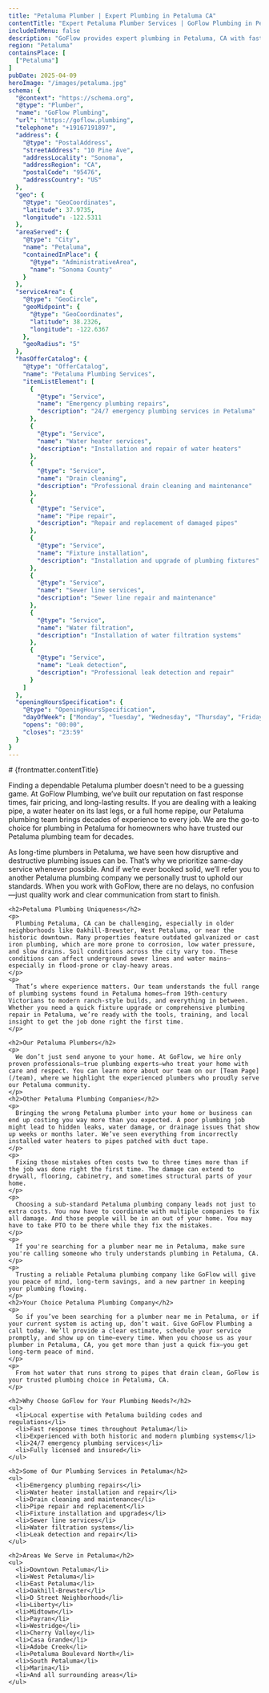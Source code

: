 ```yaml
---
title: "Petaluma Plumber | Expert Plumbing in Petaluma CA"
contentTitle: "Expert Petaluma Plumber Services | GoFlow Plumbing in Petaluma, CA"
includeInMenu: false
description: "GoFlow provides expert plumbing in Petaluma, CA with fast service and honest pricing. Call GoFlow, your local Petaluma plumbing company trusted by Petaluma for decades."
region: "Petaluma"
containsPlace: [
  ["Petaluma"]
]
pubDate: 2025-04-09
heroImage: "/images/petaluma.jpg"
schema: {
  "@context": "https://schema.org",
  "@type": "Plumber",
  "name": "GoFlow Plumbing",
  "url": "https://goflow.plumbing",
  "telephone": "+19167191897",
  "address": {
    "@type": "PostalAddress",
    "streetAddress": "10 Pine Ave",
    "addressLocality": "Sonoma",
    "addressRegion": "CA",
    "postalCode": "95476",
    "addressCountry": "US"
  },
  "geo": {
    "@type": "GeoCoordinates",
    "latitude": 37.9735,
    "longitude": -122.5311
  },
  "areaServed": {
    "@type": "City",
    "name": "Petaluma",
    "containedInPlace": {
      "@type": "AdministrativeArea",
      "name": "Sonoma County"
    }
  },
  "serviceArea": {
    "@type": "GeoCircle",
    "geoMidpoint": {
      "@type": "GeoCoordinates",
      "latitude": 38.2326,
      "longitude": -122.6367
    },
    "geoRadius": "5"
  },
  "hasOfferCatalog": {
    "@type": "OfferCatalog",
    "name": "Petaluma Plumbing Services",
    "itemListElement": [
      {
        "@type": "Service",
        "name": "Emergency plumbing repairs",
        "description": "24/7 emergency plumbing services in Petaluma"
      },
      {
        "@type": "Service",
        "name": "Water heater services",
        "description": "Installation and repair of water heaters"
      },
      {
        "@type": "Service",
        "name": "Drain cleaning",
        "description": "Professional drain cleaning and maintenance"
      },
      {
        "@type": "Service",
        "name": "Pipe repair",
        "description": "Repair and replacement of damaged pipes"
      },
      {
        "@type": "Service",
        "name": "Fixture installation",
        "description": "Installation and upgrade of plumbing fixtures"
      },
      {
        "@type": "Service",
        "name": "Sewer line services",
        "description": "Sewer line repair and maintenance"
      },
      {
        "@type": "Service",
        "name": "Water filtration",
        "description": "Installation of water filtration systems"
      },
      {
        "@type": "Service",
        "name": "Leak detection",
        "description": "Professional leak detection and repair"
      }
    ]
  },
  "openingHoursSpecification": {
    "@type": "OpeningHoursSpecification",
    "dayOfWeek": ["Monday", "Tuesday", "Wednesday", "Thursday", "Friday", "Saturday", "Sunday"],
    "opens": "00:00",
    "closes": "23:59"
  }
}
---
```


<article>
  # {frontmatter.contentTitle}

  <div>
    <p>
      Finding a dependable Petaluma plumber doesn't need to be a guessing game. At GoFlow Plumbing, we’ve built our reputation on fast response times, fair pricing, and long-lasting results. If you are dealing with a leaking pipe, a water heater on its last legs, or a full home repipe, our Petaluma plumbing team brings decades of experience to every job. We are the go-to choice for plumbing in Petaluma for homeowners who have trusted our Petaluma plumbing team for decades.
    </p>
    <p>
      As long-time plumbers in Petaluma, we have seen how disruptive and destructive plumbing issues can be. That’s why we prioritize same-day service whenever possible. And if we’re ever booked solid, we’ll refer you to another Petaluma plumbing company we personally trust to uphold our standards. When you work with GoFlow, there are no delays, no confusion—just quality work and clear communication from start to finish.
    </p>

    <h2>Petaluma Plumbing Uniqueness</h2>
    <p>
      Plumbing Petaluma, CA can be challenging, especially in older neighborhoods like Oakhill-Brewster, West Petaluma, or near the historic downtown. Many properties feature outdated galvanized or cast iron plumbing, which are more prone to corrosion, low water pressure, and slow drains. Soil conditions across the city vary too. These conditions can affect underground sewer lines and water mains—especially in flood-prone or clay-heavy areas.
    </p>
    <p>
      That’s where experience matters. Our team understands the full range of plumbing systems found in Petaluma homes—from 19th-century Victorians to modern ranch-style builds, and everything in between. Whether you need a quick fixture upgrade or comprehensive plumbing repair in Petaluma, we’re ready with the tools, training, and local insight to get the job done right the first time.
    </p>

    <h2>Our Petaluma Plumbers</h2>
    <p>
      We don’t just send anyone to your home. At GoFlow, we hire only proven professionals—true plumbing experts—who treat your home with care and respect. You can learn more about our team on our [Team Page](/team), where we highlight the experienced plumbers who proudly serve our Petaluma community.
    </p>
    <h2>Other Petaluma Plumbing Companies</h2>
    <p>
      Bringing the wrong Petaluma plumber into your home or business can end up costing you way more than you expected. A poor plumbing job might lead to hidden leaks, water damage, or drainage issues that show up weeks or months later. We’ve seen everything from incorrectly installed water heaters to pipes patched with duct tape.
    </p>
    <p>
      Fixing those mistakes often costs two to three times more than if the job was done right the first time. The damage can extend to drywall, flooring, cabinetry, and sometimes structural parts of your home.
    </p>
    <p>
      Choosing a sub-standard Petaluma plumbing company leads not just to extra costs. You now have to coordinate with multiple companies to fix all damage. And those people will be in an out of your home. You may have to take PTO to be there while they fix the mistakes.
    </p>
    <p>
      If you're searching for a plumber near me in Petaluma, make sure you're calling someone who truly understands plumbing in Petaluma, CA.
    </p>
    <p>
      Trusting a reliable Petaluma plumbing company like GoFlow will give you peace of mind, long-term savings, and a new partner in keeping your plumbing flowing.
    </p>
    <h2>Your Choice Petaluma Plumbing Company</h2>
    <p>
      So if you’ve been searching for a plumber near me in Petaluma, or if your current system is acting up, don’t wait. Give GoFlow Plumbing a call today. We’ll provide a clear estimate, schedule your service promptly, and show up on time—every time. When you choose us as your plumber in Petaluma, CA, you get more than just a quick fix—you get long-term peace of mind.
    </p>
    <p>
      From hot water that runs strong to pipes that drain clean, GoFlow is your trusted plumbing choice in Petaluma, CA.
    </p>

    <h2>Why Choose GoFlow for Your Plumbing Needs?</h2>
    <ul>
      <li>Local expertise with Petaluma building codes and regulations</li>
      <li>Fast response times throughout Petaluma</li>
      <li>Experienced with both historic and modern plumbing systems</li>
      <li>24/7 emergency plumbing services</li>
      <li>Fully licensed and insured</li>
    </ul>

    <h2>Some of Our Plumbing Services in Petaluma</h2>
    <ul>
      <li>Emergency plumbing repairs</li>
      <li>Water heater installation and repair</li>
      <li>Drain cleaning and maintenance</li>
      <li>Pipe repair and replacement</li>
      <li>Fixture installation and upgrades</li>
      <li>Sewer line services</li>
      <li>Water filtration systems</li>
      <li>Leak detection and repair</li>
    </ul>

    <h2>Areas We Serve in Petaluma</h2>
    <ul>
      <li>Downtown Petaluma</li>
      <li>West Petaluma</li>
      <li>East Petaluma</li>
      <li>Oakhill-Brewster</li>
      <li>D Street Neighborhood</li>
      <li>Liberty</li>
      <li>Midtown</li>
      <li>Payran</li>
      <li>Westridge</li>
      <li>Cherry Valley</li>
      <li>Casa Grande</li>
      <li>Adobe Creek</li>
      <li>Petaluma Boulevard North</li>
      <li>South Petaluma</li>
      <li>Marina</li>
      <li>And all surrounding areas</li>
    </ul>
  </div>
</article>
